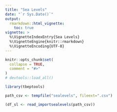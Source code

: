 ```yaml
---
title: "Sea Levels"
date: "`r Sys.Date()`"
output: 
  rmarkdown::html_vignette:
    toc: true
vignette: >
  %\VignetteIndexEntry{Sea Levels}
  %\VignetteEngine{knitr::rmarkdown}
  %\VignetteEncoding{UTF-8}
---
```


```r
knitr::opts_chunk$set(
  collapse = TRUE,
  comment = "#>"
)
# devtools::load_all()
```

```r
library(tbeptools)
```

```r
path_csv <- tempfile("sealevels", fileext=".csv")

(df_sl <- read_importsealevels(path_csv))
```

```r

```


